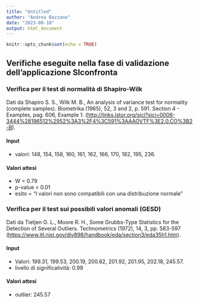 ```yaml
---
title: "Untitled"
author: "Andrea Bazzano"
date: "2023-08-10"
output: html_document
---
```


```r
knitr::opts_chunk$set(echo = TRUE)
```

## Verifiche eseguite nella fase di validazione dell'applicazione SIconfronta

### Verifica per il test di normalità di Shapiro-Wilk

Dati da Shapiro S. S., Wilk M. B., An analysis of variance test for normality (complete samples). Biometrika (1965), 52, 3 and 2, p. 591. Section 4 - Examples, pag. 606, Example 1. (<http://links.jstor.org/sici?sici=0006-3444%28196512%2952%3A3%2F4%3C591%3AAAOVTF%3E2.0.CO%3B2-B>).

#### Input

-   valori: 148, 154, 158, 160, 161, 162, 166, 170, 182, 195, 236.

#### Valori attesi

-   W = 0.79
-   p-value \< 0.01
-   esito = "I valori non sono compatibili con una distribuzione normale"

### Verifica per il test sui possibili valori anomali (GESD)

Dati da Tietjen G. L., Moore R. H., Some Grubbs-Type Statistics for the Detection of Several Outliers. Technometrics (1972), 14, 3, pp. 583-597 (<https://www.itl.nist.gov/div898/handbook/eda/section3/eda35h1.htm>).

#### Input

-   Valori: 199.31, 199.53, 200.19, 200.82, 201.92, 201.95, 202.18, 245.57.
-   livello di significatività: 0.99

#### Valori attesi

-   outlier: 245.57
